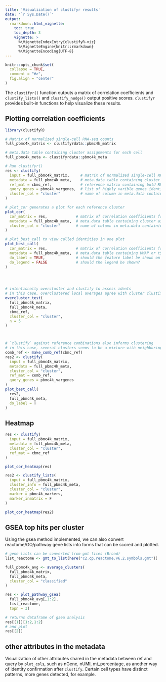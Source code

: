 ```yaml
---
title: 'Visualization of clustifyr results'
date: '`r Sys.Date()`'
output:
  rmarkdown::html_vignette:
    toc: true
    toc_depth: 3
    vignette: >
      %\VignetteIndexEntry{clustifyR-viz}
      %\VignetteEngine{knitr::rmarkdown}
      %\VignetteEncoding{UTF-8}
---
```


```r
knitr::opts_chunk$set(
  collapse = TRUE,
  comment = "#>",
  fig.align = "center"
)
```

The `clustifyr()` function outputs a matrix of correlation coefficients and `clustify_lists()` and `clustify_nudge()` output positive scores. `clustifyr` provides built-in functions to help visualize these results.

## Plotting correlation coefficients

```r
library(clustifyR)

# Matrix of normalized single-cell RNA-seq counts
full_pbmc4k_matrix <- clustifyrdata::pbmc4k_matrix

# meta.data table containing cluster assignments for each cell 
full_pbmc4k_meta <- clustifyrdata::pbmc4k_meta

# Run clustifyr()
res <- clustify(
  input = full_pbmc4k_matrix,     # matrix of normalized single-cell RNA-seq counts
  metadata = full_pbmc4k_meta,    # meta.data table containing cluster assignments for each cell
  ref_mat = cbmc_ref,             # reference matrix containing buld RNA-seq data for each cell type
  query_genes = pbmc4k_vargenes,  # list of highly varible genes identified with Seurat
  cluster_col = "cluster"         # name of column in meta.data containing cell clusters
)

```

```r

# plot_cor generates a plot for each reference cluster
plot_cor(
  cor_matrix = res,             # matrix of correlation coefficients from clustifyr()
  metadata = full_pbmc4k_meta,  # meta.data table containing cluster assignments for each cell
  cluster_col = "cluster"       # name of column in meta.data containing cell clusters
)

# plot_best_call to view called identities in one plot
plot_best_call(
  cor_matrix = res,             # matrix of correlation coefficients from clustifyr()
  metadata = full_pbmc4k_meta,  # meta.data table containing UMAP or tSNE data
  do_label = TRUE,              # should the feature label be shown on each cluster?
  do_legend = FALSE             # should the legend be shown?
)




# intentionally overcluster and clustify to assess idents
# in this case, overclustered local averages agree with cluster clustify results
overcluster_test(
  full_pbmc4k_matrix,
  full_pbmc4k_meta,
  cbmc_ref,
  cluster_col = "cluster",
  n = 5
)



# `clustify` against reference combinations also informs clustering
# in this case, several clusters seems to be a mixture with neighboring idents
comb_ref <- make_comb_ref(cbmc_ref)
res2 <- clustify(
  input = full_pbmc4k_matrix,
  metadata = full_pbmc4k_meta,
  cluster_col = "cluster",
  ref_mat = comb_ref,
  query_genes = pbmc4k_vargenes
)
plot_best_call(
  res2,
  full_pbmc4k_meta,
  do_label = T
)
```

## Heatmap
```r
res <- clustify(
  input = full_pbmc4k_matrix,
  metadata = full_pbmc4k_meta,
  cluster_col = "cluster",
  ref_mat = cbmc_ref
)

plot_cor_heatmap(res)

res2 <- clustify_lists(
  input = full_pbmc4k_matrix,
  cluster_info = full_pbmc4k_meta,
  cluster_col = "cluster",
  marker = pbmc4k_markers,
  marker_inmatrix = F
)

plot_cor_heatmap(res2)
```

## GSEA top hits per cluster
Using the gsea method implemented, we can also convert reactome/GO/pathway gene lists into forms that can be scored and plotted.
```r
# gene lists can be converted from gmt files (Broad)
list_reactome <- gmt_to_list(here("c2.cp.reactome.v6.2.symbols.gmt"))

full_pbmc4k_avg <- average_clusters(
  full_pbmc4k_matrix, 
  full_pbmc4k_meta, 
  cluster_col = "classified"
)

res <- plot_pathway_gsea(
  full_pbmc4k_avg[,1:2], 
  list_reactome, 
  topn = 3)

# returns dataframe of gsea analysis
res[[1]][1:2,1:2]
# and plot
res[[2]]
```

## other attributes in the metadata
Visualization of other attributes shared in the metadata between ref and query by `plot_cols`, such as nGene, nUMI, mt_percentage, as another way of identity confirmation after `clustify`. Certain cell types have distinct patterns, more genes detected, for example.
